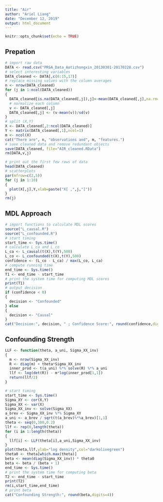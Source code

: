 ---
title: "Air"
author: "Ariel Liang"
date: "December 12, 2019"
output: html_document
---

```{r setup, include=FALSE}
knitr::opts_chunk$set(echo = TRUE)
```

## Prepation

```{r preparation, include=TRUE}
# import raw data
DATA <- read.csv("PRSA_Data_Aotizhongxin_20130301-20170228.csv")
# select interesting variables
DATA_cleaned <- DATA[,c(6:15,17)]
# replace missing values with the column averages
n <- nrow(DATA_cleaned)
for (j in 1:ncol(DATA_cleaned))
{
  DATA_cleaned[is.na(DATA_cleaned[,j]),j]<-mean(DATA_cleaned[,j],na.rm=TRUE)
  # normalize each column
  v <- DATA_cleaned[,j]
  DATA_cleaned[,j] <- (v-mean(v))/sd(v)
}
# split (X,Y)
X <- DATA_cleaned[,2:ncol(DATA_cleaned)]
Y <- matrix(DATA_cleaned[,1],ncol=1)
m <- ncol(X)
cat("There are", n, "observations and", m, "features.")
# save cleaned data and remove redundant objects
save(DATA_cleaned, file="AIR_cleaned.RData")
rm(DATA,v,j)
```

```{r statistical dependency, include=TRUE}
# print out the first few rows of data
head(DATA_cleaned)
# scatterplots
par(mfrow=c(2,5))
for (j in 1:10)
{
  plot(X[,j],Y,xlab=paste("X[ ,",j,"]"))
}
rm(j)
```

## MDL Approach

```{r MDL, include=TRUE}
# import functions to calculate MDL scores
source("L_causal.R")
source("L_confounded.R")
# start timing
start_time <- Sys.time()
# calculate L_ca and L_co
L_ca <- L_causal(t(X),t(Y),500)
L_co <- L_confounded(t(X),t(Y),500)
confidence <- (L_co - L_ca) / max(L_co, L_ca)
# compute running time
end_time <- Sys.time()
T1 <- end_time - start_time
# print the system time for computing MDL scores
print(T1)
# output decision
if (confidence < 0)
{
  decision <- "Confounded"
} else
{
  decision <- "Causal"
}
cat("Decision:", decision, " ; Confidence Score:", round(confidence,digits=4))
```


## Confounding Strength

```{r Log Density, include=TRUE}
LLF <- function(theta, a_uni, Sigma_XX_inv)
{
  m <- nrow(Sigma_XX_inv)
  R <- diag(m) + theta*Sigma_XX_inv
  inner_prod <- t(a_uni) %*% solve(R) %*% a_uni
  llf <- log(det(R)) - m*log(inner_prod[1,1])
  return(llf/2)
}
```


```{r beta, include=TRUE}
# start timing
start_time <- Sys.time()
Sigma_XY <- cor(X,Y)
Sigma_XX <- var(X)
Sigma_XX_inv <- solve(Sigma_XX)
a_brev <- Sigma_XX_inv %*% Sigma_XY
a_uni <- a_brev / sqrt(t(a_brev)%*%a_brev)[1,1]
theta <- seq(0,100,0.2)
llf <- rep(0,length(theta))
for (i in 1:length(theta))
{
  llf[i] <- LLF(theta[i],a_uni,Sigma_XX_inv)
}
plot(theta,llf,ylab="log density",col="darkolivegreen")
theta0 <- theta[which.max(theta)]
beta <- mean(diag(Sigma_XX_inv)) * theta0
beta <- beta / (beta + 1)
end_time <- Sys.time()
# print the system time for computing beta
T2 <- end_time - start_time
print(T2)
rm(i,start_time,end_time)
# print beta
cat("Confounding Strength:", round(beta,digits=4))
```

